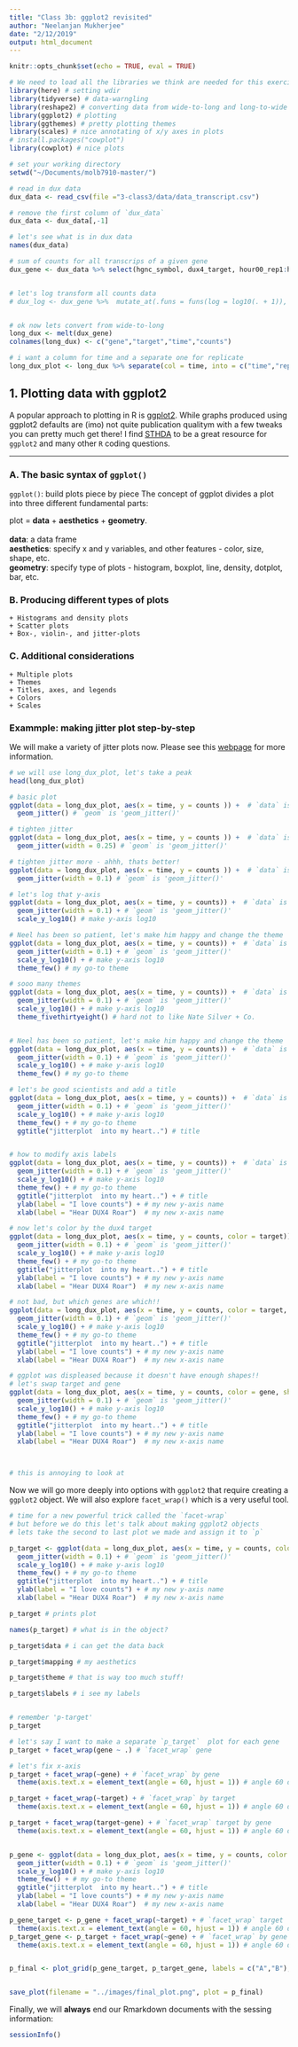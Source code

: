 ```yaml
---
title: "Class 3b: ggplot2 revisited"
author: "Neelanjan Mukherjee"
date: "2/12/2019"
output: html_document
---
```

```r
knitr::opts_chunk$set(echo = TRUE, eval = TRUE)
```




```r


# We need to load all the libraries we think are needed for this exercise.
library(here) # setting wdir
library(tidyverse) # data-warngling
library(reshape2) # converting data from wide-to-long and long-to-wide
library(ggplot2) # plotting
library(ggthemes) # pretty plotting themes
library(scales) # nice annotating of x/y axes in plots
# install.packages("cowplot")
library(cowplot) # nice plots
```



```r

# set your working directory
setwd("~/Documents/molb7910-master/")

# read in dux data
dux_data <- read_csv(file ="3-class3/data/data_transcript.csv")

# remove the first column of `dux_data`
dux_data <- dux_data[,-1]

# let's see what is in dux data
names(dux_data)

# sum of counts for all transcrips of a given gene
dux_gene <- dux_data %>% select(hgnc_symbol, dux4_target, hour00_rep1:hour14_rep3) %>% group_by(hgnc_symbol,dux4_target) %>% summarise_all(funs(sum))


# let's log transform all counts data
# dux_log <- dux_gene %>%  mutate_at(.funs = funs(log = log10(. + 1)), .vars = vars(hour00_rep1:hour14_rep3)) %>% select(hgnc_symbol, dux4_target, hour00_rep1_log:hour14_rep3_log)


# ok now lets convert from wide-to-long
long_dux <- melt(dux_gene)
colnames(long_dux) <- c("gene","target","time","counts")

# i want a column for time and a separate one for replicate
long_dux_plot <- long_dux %>% separate(col = time, into = c("time","rep"))


```


## 1. Plotting data with ggplot2 

A popular approach to plotting in R is [ggplot2](https://ggplot2.tidyverse.org/). While graphs produced using ggplot2 defaults are (imo) not quite publication qualitym with a few tweaks you can pretty much get there! I find [STHDA](http://www.sthda.com/english/wiki/be-awesome-in-ggplot2-a-practical-guide-to-be-highly-effective-r-software-and-data-visualization) to be a great resource for `ggplot2` and many other `R` coding questions.

*** 
### A. The basic syntax of `ggplot()`  

`ggplot()`: build plots piece by piece
The concept of ggplot divides a plot into three different fundamental parts:

plot = __data__ + __aesthetics__ + __geometry__.  
<br/>
__data__: a data frame
<br/>
__aesthetics__: specify x and y variables, and other features - color, size, shape, etc.
<br/>
__geometry__: specify type of plots  - histogram, boxplot, line, density, dotplot, bar, etc. 
<br/>


### B. Producing different types of plots
    + Histograms and density plots
    + Scatter plots
    + Box-, violin-, and jitter-plots
    
### C. Additional considerations
    + Multiple plots
    + Themes
    + Titles, axes, and legends
    + Colors
    + Scales






### Exammple: making jitter plot step-by-step
We will make a variety of jitter plots now. Please see this [webpage](http://www.sthda.com/english/wiki/ggplot2-stripchart-jitter-quick-start-guide-r-software-and-data-visualization) for more information.

```r
# we will use long_dux_plot, let's take a peak
head(long_dux_plot)

# basic plot
ggplot(data = long_dux_plot, aes(x = time, y = counts )) +  # `data` is 'long_dux_plot', `x` is 'time', `y` is 'counts'
  geom_jitter() # `geom` is 'geom_jitter()'

# tighten jitter
ggplot(data = long_dux_plot, aes(x = time, y = counts )) +  # `data` is 'long_dux_plot', `x` is 'time', `y` is 'counts'
  geom_jitter(width = 0.25) # `geom` is 'geom_jitter()'

# tighten jitter more - ahhh, thats better!
ggplot(data = long_dux_plot, aes(x = time, y = counts )) +  # `data` is 'long_dux_plot', `x` is 'time', `y` is 'counts'
  geom_jitter(width = 0.1) # `geom` is 'geom_jitter()'

# let's log that y-axis
ggplot(data = long_dux_plot, aes(x = time, y = counts)) +  # `data` is 'long_dux_plot', `x` is 'time', `y` is 'counts'
  geom_jitter(width = 0.1) + # `geom` is 'geom_jitter()'
  scale_y_log10() # make y-axis log10

# Neel has been so patient, let's make him happy and change the theme
ggplot(data = long_dux_plot, aes(x = time, y = counts)) +  # `data` is 'long_dux_plot', `x` is 'time', `y` is 'counts'
  geom_jitter(width = 0.1) + # `geom` is 'geom_jitter()'
  scale_y_log10() + # make y-axis log10
  theme_few() # my go-to theme

# sooo many themes
ggplot(data = long_dux_plot, aes(x = time, y = counts)) +  # `data` is 'long_dux_plot', `x` is 'time', `y` is 'counts'
  geom_jitter(width = 0.1) + # `geom` is 'geom_jitter()'
  scale_y_log10() + # make y-axis log10
  theme_fivethirtyeight() # hard not to like Nate Silver + Co.


# Neel has been so patient, let's make him happy and change the theme
ggplot(data = long_dux_plot, aes(x = time, y = counts)) +  # `data` is 'long_dux_plot', `x` is 'time', `y` is 'counts'
  geom_jitter(width = 0.1) + # `geom` is 'geom_jitter()'
  scale_y_log10() + # make y-axis log10
  theme_few() # my go-to theme

# let's be good scientists and add a title
ggplot(data = long_dux_plot, aes(x = time, y = counts)) +  # `data` is 'long_dux_plot', `x` is 'time', `y` is 'counts'
  geom_jitter(width = 0.1) + # `geom` is 'geom_jitter()'
  scale_y_log10() + # make y-axis log10
  theme_few() + # my go-to theme
  ggtitle("jitterplot  into my heart..") # title


# how to modify axis labels
ggplot(data = long_dux_plot, aes(x = time, y = counts)) +  # `data` is 'long_dux_plot', `x` is 'time', `y` is 'counts'
  geom_jitter(width = 0.1) + # `geom` is 'geom_jitter()'
  scale_y_log10() + # make y-axis log10
  theme_few() + # my go-to theme
  ggtitle("jitterplot  into my heart..") + # title
  ylab(label = "I love counts") + # my new y-axis name
  xlab(label = "Hear DUX4 Roar")  # my new x-axis name

# now let's color by the dux4 target
ggplot(data = long_dux_plot, aes(x = time, y = counts, color = target)) +  # `data` is 'long_dux_plot', `x` is 'time', `y` is 'counts', `color` by 'target'
  geom_jitter(width = 0.1) + # `geom` is 'geom_jitter()'
  scale_y_log10() + # make y-axis log10
  theme_few() + # my go-to theme
  ggtitle("jitterplot  into my heart..") + # title
  ylab(label = "I love counts") + # my new y-axis name
  xlab(label = "Hear DUX4 Roar")  # my new x-axis name

# not bad, but which genes are which!!
ggplot(data = long_dux_plot, aes(x = time, y = counts, color = target, shape = gene)) +  # `data` is 'long_dux_plot', `x` is 'time', `y` is 'counts', `color` by 'target', `shape` is 'gene'
  geom_jitter(width = 0.1) + # `geom` is 'geom_jitter()'
  scale_y_log10() + # make y-axis log10
  theme_few() + # my go-to theme
  ggtitle("jitterplot  into my heart..") + # title
  ylab(label = "I love counts") + # my new y-axis name
  xlab(label = "Hear DUX4 Roar")  # my new x-axis name

# ggplot was displeased because it doesn't have enough shapes!!
# let's swap target and gene
ggplot(data = long_dux_plot, aes(x = time, y = counts, color = gene, shape = target)) +  # `data` is 'long_dux_plot', `x` is 'time', `y` is 'counts', `color` by 'target', `shape` is 'gene'
  geom_jitter(width = 0.1) + # `geom` is 'geom_jitter()'
  scale_y_log10() + # make y-axis log10
  theme_few() + # my go-to theme
  ggtitle("jitterplot  into my heart..") + # title
  ylab(label = "I love counts") + # my new y-axis name
  xlab(label = "Hear DUX4 Roar")  # my new x-axis name



# this is annoying to look at
```


Now we will go more deeply into options with `ggplot2` that require creating a `ggplot2` object. We will also explore `facet_wrap()` which is a very useful tool.

```r
# time for a new powerful trick called the `facet-wrap`
# but before we do this let's talk about making ggplot2 objects
# lets take the second to last plot we made and assign it to `p`

p_target <- ggplot(data = long_dux_plot, aes(x = time, y = counts, color = target)) +  # `data` is 'long_dux_plot', `x` is 'time', `y` is 'counts', `color` by 'target'
  geom_jitter(width = 0.1) + # `geom` is 'geom_jitter()'
  scale_y_log10() + # make y-axis log10
  theme_few() + # my go-to theme
  ggtitle("jitterplot  into my heart..") + # title
  ylab(label = "I love counts") + # my new y-axis name
  xlab(label = "Hear DUX4 Roar")  # my new x-axis name

p_target # prints plot

names(p_target) # what is in the object?

p_target$data # i can get the data back

p_target$mapping # my aesthetics

p_target$theme # that is way too much stuff!

p_target$labels # i see my labels


# remember 'p-target'
p_target

# let's say I want to make a separate `p_target`  plot for each gene
p_target + facet_wrap(gene ~ .) # `facet_wrap` gene 

# let's fix x-axis
p_target + facet_wrap(~gene) + # `facet_wrap` by gene 
  theme(axis.text.x = element_text(angle = 60, hjust = 1)) # angle 60 degree

p_target + facet_wrap(~target) + # `facet_wrap` by target 
  theme(axis.text.x = element_text(angle = 60, hjust = 1)) # angle 60 degree

p_target + facet_wrap(target~gene) + # `facet_wrap` target by gene
  theme(axis.text.x = element_text(angle = 60, hjust = 1)) # angle 60 degree


p_gene <- ggplot(data = long_dux_plot, aes(x = time, y = counts, color = gene)) +  # `data` is 'long_dux_plot', `x` is 'time', `y` is 'counts', `color` by gene
  geom_jitter(width = 0.1) + # `geom` is 'geom_jitter()'
  scale_y_log10() + # make y-axis log10
  theme_few() + # my go-to theme
  ggtitle("jitterplot  into my heart..") + # title
  ylab(label = "I love counts") + # my new y-axis name
  xlab(label = "Hear DUX4 Roar")  # my new x-axis name

p_gene_target <- p_gene + facet_wrap(~target) + # `facet_wrap` target 
  theme(axis.text.x = element_text(angle = 60, hjust = 1)) # angle 60 degree
p_target_gene <- p_target + facet_wrap(~gene) + # `facet_wrap` by gene 
  theme(axis.text.x = element_text(angle = 60, hjust = 1)) # angle 60 degree


p_final <- plot_grid(p_gene_target, p_target_gene, labels = c("A","B"), nrow = 2)


save_plot(filename = "../images/final_plot.png", plot = p_final)
```



Finally, we will __always__ end our Rmarkdown documents with the sessing information:

```r
sessionInfo()
```


